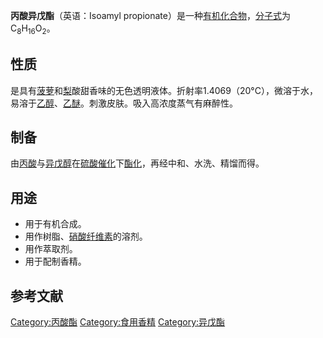 {{chembox
| Verifiedfields = 
| Watchedfields = 
| verifiedrevid = 
| Name = 丙酸戊酯
| ImageFile = Isoamyl propionate.svg
| ImageSize = 
| ImageName = 
| IUPACName = 
| OtherNames = 
|Section1={{Chembox Identifiers
| CASNo_Ref = {{cascite|correct|CAS}}
| CASNo = 105-68-0
| UNII_Ref = 
| UNII = 
| EINECS = 
| PubChem = 
| InChI = 
| SMILES = CCC(=O)OCCC(C)C
  }}
|Section3={{Chembox Properties
| Formula = C<sub>8</sub>H<sub>16</sub>O<sub>2</sub>
| MolarMass = 193.967
| Appearance = 
| Solubility = 微溶
| MeltingPt = 
| MeltingPt_notes = 
| BoilingPt = 173℃<ref name=CRC>W.M. Haynes. CRC Handbook of Chemistry and Physics 97<sup>th</sup> edition. CRC Press, 2016</ref>
| Density = 0.8697g·cm<sup>-1</sup>（20℃）<ref name=CRC />
  }}
}}
'''丙酸异戊酯'''（英语：Isoamyl propionate）是一种[[有机化合物|有机化合物]]，[[分子式|分子式]]为C<sub>8</sub>H<sub>16</sub>O<sub>2</sub>。

==性质==
是具有[[菠萝|菠萝]]和[[梨|梨]]酸甜香味的无色透明液体。折射率1.4069（20°C），微溶于水，易溶于[[乙醇|乙醇]]、[[乙醚|乙醚]]。刺激皮肤。吸入高浓度蒸气有麻醉性。

==制备==
由[[丙酸|丙酸]]与[[异戊醇|异戊醇]]在[[硫酸|硫酸]][[催化|催化]]下[[酯化|酯化]]，再经中和、水洗、精馏而得。

==用途==
*用于有机合成。
*用作树脂、[[硝酸纤维素|硝酸纤维素]]的溶剂。
*用作萃取剂。
*用于配制香精。

==参考文献==
{{reflist}}
{{羧酸酯}}
[[Category:丙酸酯|Category:丙酸酯]]
[[Category:食用香精|Category:食用香精]]
[[Category:异戊酯|Category:异戊酯]]